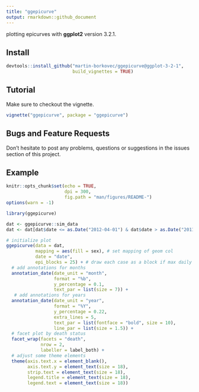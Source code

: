 ```yaml
---
title: "ggepicurve"
output: rmarkdown::github_document
---
```


plotting epicurves with **ggplot2** version 3.2.1.

## Install 

```r
devtools::install_github("martin-borkovec/ggepicurve@ggplot-3-2-1", 
                         build_vignettes = TRUE)
```


## Tutorial 

Make sure to checkout the vignette.
```r
vignette("ggepicurve", package = "ggepicurve")
```

## Bugs and Feature Requests

Don't hesitate to post any problems, questions or suggestions in the issues section of this project. 


## Example
```r
knitr::opts_chunk$set(echo = TRUE,
                      dpi = 300,
                      fig.path = "man/figures/README-")
options(warn = -1)
```




```r
library(ggepicurve)

dat <- ggepicurve::sim_data
dat <- dat[dat$date <= as.Date("2012-04-01") & dat$date > as.Date("2011-10-01"),]

# initialize plot
ggepicurve(data = dat,
           mapping = aes(fill = sex), # set mapping of geom col
           date = "date", 
           epi_blocks = 25) + # draw each case as a block if max daily cases of panel are under 25
  # add annotations for months
  annotation_date(date_unit = "month", 
                  format = "%b",
                  y_percentage = 0.1,
                  text_par = list(size = 7)) +
   # add annotations for years
  annotation_date(date_unit = "year",
                  format = "%Y",
                  y_percentage = 0.22,
                  extra_lines = 5,
                  text_par = list(fontface = "bold", size = 10),
                  line_par = list(size = 1.5)) +
  # facet plot by death status
  facet_wrap(facets = "death",
             nrow = 2,
             labeller = label_both) + 
  # adjust some theme elements
  theme(axis.text.x = element_blank(), 
        axis.text.y = element_text(size = 18),
        strip.text = element_text(size = 18),
        legend.title = element_text(size = 18),
        legend.text = element_text(size = 18))
```


